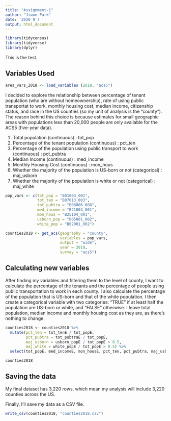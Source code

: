 ```yaml
---
title: "Assignment-1"
author: "Jiwon Park"
date: '2020 9 7 '
output: html_document
---
```

```r
library(tidycensus)
library(tidyverse)
library(dplyr)
```

This is the test.

## Variables Used

```r
area_vars_2018 <- load_variables (2018, "acs5")
```

I decided to explore the relationship between percentage of tenant population (who are without homeownership), rate of using public transportat to work, monthly housing cost, median income, citizenship status, and race in the US counties (so my unit of analysis is the "county"). The reason behind this choice is because estimates for small geographic areas with populations less than 20,000 people are only available for the ACS5 (five-year data).

1. Total population (continuous) : tot_pop
2. Percentage of the tenant population (continuous) : pct_ten
3. Percentage of the population using public transport to work (continuous) : pct_pubtra
4. Median Income (continuous) : med_income
5. Monthly Housing Cost (continuous) : mon_hous
5. Whether the majority of the population is US-born or not (categorical) : maj_usborn
6. Whether the majority of the population is white or not (categorical) : maj_white

```r
pop_vars <- c(tot_pop = "B01003_001",
              tot_ten = "B07013_003", 
              tot_pubtra = "B08006_008",
              med_income = "B21004_001",
              mon_hous = "B25104_001", 
              usborn_pop = "B05001_002",
              white_pop = "B02001_002")

counties2018 <- get_acs(geography = "county",
                        variables = pop_vars,
                        output = "wide",
                        year = 2018,
                        survey = "acs5")
```

## Calculating new variables

After finding my variables and filtering them to the level of county, I want to calculate the percentage of the tenants and the percentage of people using public transportation to work in each county. I also calculate the percentage of the population that is US-born and that of the white population. I then create a categorical variable with two categories: "TRUE" if at least half the population are US-born or white, and "FALSE" otherwise. I leave total population, median income and monthly housing cost as they are, as there's nothing to change.

```r
counties2018 <- counties2018 %>%
  mutate(pct_ten = tot_tenE / tot_popE,
         pct_pubtra = tot_pubtraE / tot_popE,
         maj_usborn = usborn_popE / tot_popE > 0.5,
         maj_white = white_popE / tot_popE > 0.5) %>% 
  select(tot_popE, med_incomeE, mon_housE, pct_ten, pct_pubtra, maj_usborn, maj_white)

counties2018
```

## Saving the data

My final dataset has 3,220 rows, which mean my analysis will include 3,220 counties across the US.

Finally, I'll save my data as a CSV file.

```r
write_csv(counties2018, "counties2018.csv")
```


